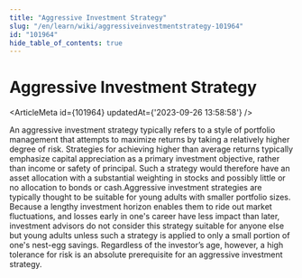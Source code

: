 ```yaml
---
title: "Aggressive Investment Strategy"
slug: "/en/learn/wiki/aggressiveinvestmentstrategy-101964"
id: "101964"
hide_table_of_contents: true
---
```



# Aggressive Investment Strategy

<ArticleMeta id={101964} updatedAt={'2023-09-26 13:58:58'} />
<div className='border-solid border-b border-t-0 my-4 border-[var(--ifm-color-gray-300)]' />

An aggressive investment strategy typically refers to a style of portfolio management that attempts to maximize returns by taking a relatively higher degree of risk. Strategies for achieving higher than average returns typically emphasize capital appreciation as a primary investment objective, rather than income or safety of principal. Such a strategy would therefore have an asset allocation with a substantial weighting in stocks and possibly little or no allocation to bonds or cash.Aggressive investment strategies are typically thought to be suitable for young adults with smaller portfolio sizes. Because a lengthy investment horizon enables them to ride out market fluctuations, and losses early in one's career have less impact than later, investment advisors do not consider this strategy suitable for anyone else but young adults unless such a strategy is applied to only a small portion of one's nest-egg savings. Regardless of the investor’s age, however, a high tolerance for risk is an absolute prerequisite for an aggressive investment strategy.
